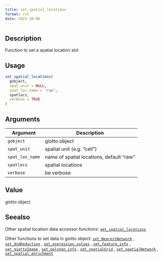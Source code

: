 ```yaml
--- 
title: set_spatial_locations 
format: rst 
date: 2022-10-06 
--- 
```


## Description

Function to set a spatial location slot


## Usage

```r
set_spatial_locations(
  gobject,
  spat_unit = NULL,
  spat_loc_name = "raw",
  spatlocs,
  verbose = TRUE
)
```


## Arguments

Argument      |Description
------------- |----------------
`gobject`     |     giotto object
`spat_unit`     |     spatial unit (e.g. "cell")
`spat_loc_name`     |     name of spatial locations, default "raw"
`spatlocs`     |     spatial locations
`verbose`     |     be verbose


## Value

giotto object


## Seealso

Other spatial location data accessor functions:
 [`get_spatial_locations`](#getspatiallocations) 
 
 Other functions to set data in giotto object:
 [`set_NearestNetwork`](#setnearestnetwork) ,
 [`set_dimReduction`](#setdimreduction) ,
 [`set_expression_values`](#setexpressionvalues) ,
 [`set_feature_info`](#setfeatureinfo) ,
 [`set_giottoImage`](#setgiottoimage) ,
 [`set_polygon_info`](#setpolygoninfo) ,
 [`set_spatialGrid`](#setspatialgrid) ,
 [`set_spatialNetwork`](#setspatialnetwork) ,
 [`set_spatial_enrichment`](#setspatialenrichment)


